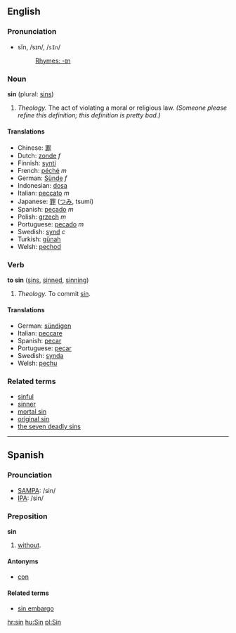 == English ==
=== Pronunciation ===
*sĭn, /sɪn/, /<tt>sIn</tt>/
*:[[Rhymes:English:-ɪn|Rhymes: -ɪn]]

=== Noun ===
'''sin''' (plural: [[sins]])

#''Theology.'' The act of violating a moral or religious law. ''(Someone please refine this definition; this definition is pretty bad.)''

==== Translations ====
*Chinese: [[罪]]
*Dutch: [[zonde]] ''f''
*Finnish: [[synti]]
*French: [[péché]] ''m''
*German: [[Sünde]] ''f''
*Indonesian: [[dosa]]
*Italian: [[peccato]] ''m''
*Japanese: [[罪]] ([[つみ]], tsumi)
*Spanish: [[pecado]] ''m''
*Polish: [[grzech]] ''m''
*Portuguese: [[pecado]] ''m''
*Swedish: [[synd]] ''c''
*Turkish: [[günah]]
*Welsh: [[pechod]]

=== Verb ===
'''to sin''' ([[sins]], [[sinned]], [[sinning]])

#''Theology.'' To commit [[Sin#Noun|sin]].

==== Translations ====
*German: [[sündigen]]
*Italian: [[peccare]]
*Spanish: [[pecar]]
*Portuguese: [[pecar]]
*Swedish: [[synda]]
*Welsh: [[pechu]]

===Related terms===
*[[sinful]]
*[[sinner]]
*[[mortal sin]]
*[[original sin]]
*[[the seven deadly sins]]

----

== Spanish ==

=== Prounciation ===
*[[SAMPA]]: /sin/
*[[International Phonetic Alphabet|IPA]]: /sin/

=== Preposition ===
'''sin'''

#[[without]].

==== Antonyms ====
*[[con]]

==== Related terms ====
*[[sin embargo]]

[[hr:sin]]
[[hu:Sin]]
[[pl:Sin]]